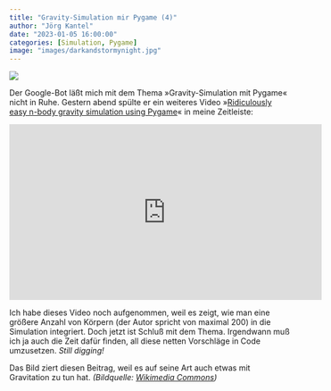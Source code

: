 ```yaml
---
title: "Gravity-Simulation mir Pygame (4)"
author: "Jörg Kantel"
date: "2023-01-05 16:00:00"
categories: [Simulation, Pygame]
image: "images/darkandstormynight.jpg"
---
```


[![](images/darkandstormynight-b.jpg)](https://upload.wikimedia.org/wikipedia/commons/5/53/Happy_Hooligan%21_The_Night_was_Dark_and_Stormy%21_%28May_2%2C_1909%29.jpg)

Der Google-Bot läßt mich mit dem Thema »Gravity-Simulation mit Pygame« nicht in Ruhe. Gestern abend spülte er ein weiteres Video »[Ridiculously easy n-body gravity simulation using Pygame](https://www.youtube.com/watch?v=7rZgC_I9RNA)« in meine Zeitleiste:

<iframe width="560" height="315" src="https://www.youtube.com/embed/7rZgC_I9RNA" title="YouTube video player" frameborder="0" allow="accelerometer; autoplay; clipboard-write; encrypted-media; gyroscope; picture-in-picture; web-share" allowfullscreen></iframe>

Ich habe dieses Video noch aufgenommen, weil es zeigt, wie man eine größere Anzahl von Körpern (der Autor spricht von maximal 200) in die Simulation integriert. Doch jetzt ist Schluß mit dem Thema. Irgendwann muß ich ja auch die Zeit dafür finden, all diese netten Vorschläge in Code umzusetzen. *Still digging!*

Das Bild ziert diesen Beitrag, weil es auf seine Art auch etwas mit Gravitation zu tun hat. *(Bildquelle: [Wikimedia Commons](https://commons.wikimedia.org/wiki/File:Happy_Hooligan!_The_Night_was_Dark_and_Stormy!_(May_2,_1909).jpg))*